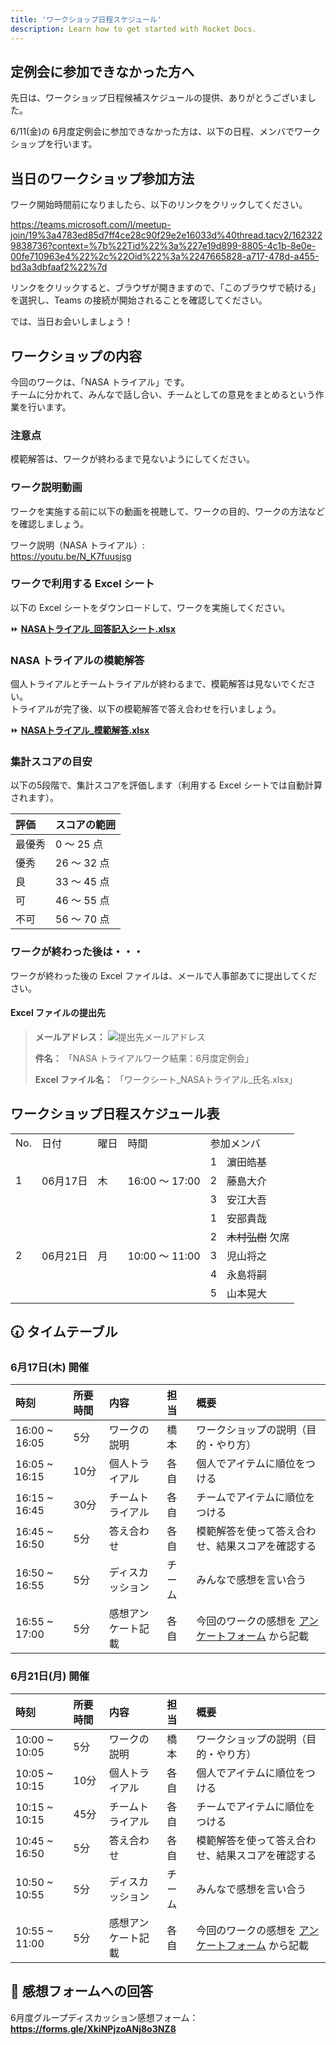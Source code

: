 ```yaml
---
title: 'ワークショップ日程スケジュール'
description: Learn how to get started with Rocket Docs.
---
```


## 定例会に参加できなかった方へ

先日は、ワークショップ日程候補スケジュールの提供、ありがとうございました。

6/11(金)の 6月度定例会に参加できなかった方は、以下の日程、メンバでワークショップを行います。

## 当日のワークショップ参加方法

ワーク開始時間前になりましたら、以下のリンクをクリックしてください。

https://teams.microsoft.com/l/meetup-join/19%3a4783ed85d7ff4ce28c90f29e2e16033d%40thread.tacv2/1623229838736?context=%7b%22Tid%22%3a%227e19d899-8805-4c1b-8e0e-00fe710963e4%22%2c%22Oid%22%3a%2247665828-a717-478d-a455-bd3a3dbfaaf2%22%7d

リンクをクリックすると、ブラウザが開きますので、「このブラウザで続ける」を選択し、Teams の接続が開始されることを確認してください。

では、当日お会いしましょう！

## ワークショップの内容

今回のワークは、「NASA トライアル」です。  
チームに分かれて、みんなで話し合い、チームとしての意見をまとめるという作業を行います。

### 注意点

模範解答は、ワークが終わるまで見ないようにしてください。

### ワーク説明動画

ワークを実施する前に以下の動画を視聴して、ワークの目的、ワークの方法などを確認しましょう。

ワーク説明（NASA トライアル）:    
https://youtu.be/N_K7fuusjsg

### ワークで利用する Excel シート  

以下の Excel シートをダウンロードして、ワークを実施してください。

⏩ **[NASAトライアル_回答記入シート.xlsx](https://github.com/fs5013-furi-sutao/fs-monthly-meeting-2021-06/raw/main/excel/NASAトライアル_回答記入シート.xlsx)**

### NASA トライアルの模範解答  

個人トライアルとチームトライアルが終わるまで、模範解答は見ないでください。  
トライアルが完了後、以下の模範解答で答え合わせを行いましょう。  

⏩ **[NASAトライアル_模範解答.xlsx](https://github.com/fs5013-furi-sutao/fs-monthly-meeting-2021-06/raw/main/excel/NASAトライアル_模範解答.xlsx)**

### 集計スコアの目安

以下の5段階で、集計スコアを評価します（利用する Excel シートでは自動計算されます）。

|評価 |スコアの範囲 |
|:-- |:-- |
|最優秀 |0 ～ 25 点 |
|優秀 |26 ～ 32 点 |
|良 |33 ～ 45 点 |
|可 |46 ～ 55 点 |
|不可 |56 ～ 70 点 |

### ワークが終わった後は・・・

ワークが終わった後の Excel ファイルは、メールで人事部あてに提出してください。

#### Excel ファイルの提出先

> **メールアドレス：** ![提出先メールアドレス](./svg/address-for-submission.svg)
> 
> **件名：** 「NASA トライアルワーク結果：6月度定例会」
> 
> **Excel ファイル名：** 「ワークシート_NASAトライアル_氏名.xlsx」

## ワークショップ日程スケジュール表

<table>
  <tr>
    <td>No.</td>
    <td>日付</td>
    <td>曜日</td>
    <td>時間</td>
    <td colspan="2">参加メンバ</td>
  </tr>
  <tr>
    <td rowspan="3">1</td>
    <td rowspan="3">06月17日</td>
    <td rowspan="3">木</td>
    <td rowspan="3">16:00 ～ 17:00</td>
    <td>1</td>
    <td>濵田皓基</td>
  </tr>
  <tr>
    <td>2</td>
    <td>藤島大介</td>
  </tr>
  <tr>
    <td>3</td>
    <td>安江大吾</td>
  </tr>
  <tr>
    <td rowspan="5">2</td>
    <td rowspan="5">06月21日</td>
    <td rowspan="5">月</td>
    <td rowspan="5">10:00 ～ 11:00</td>
    <td>1</td>
    <td>安部貴哉</td>
  </tr>
  <tr>
    <td>2</td>
    <td><del>木村弘樹</del> 欠席</td>
  </tr>
  <tr>
    <td>3</td>
    <td>児山将之</td>
  </tr>
  <tr>
    <td>4</td>
    <td>永島将嗣</td>
  </tr>
  <tr>
    <td>5</td>
    <td>山本晃大</td>
  </tr>
</table>

## 🕢 タイムテーブル

### 6月17日(木) 開催

|時刻 |所要時間 |内容 | 担当 |概要 |
|:-- |:-- |:-- |:-- |:-- |
|16:00 ~ 16:05 |5分 |ワークの説明 |橋本 |ワークショップの説明（目的・やり方） |
|16:05 ~ 16:15 |10分 |個人トライアル |各自 |個人でアイテムに順位をつける |
|16:15 ~ 16:45 |30分 |チームトライアル |各自 |チームでアイテムに順位をつける |
|16:45 ~ 16:50 |5分 |答え合わせ |各自 |	模範解答を使って答え合わせ、結果スコアを確認する |
|16:50 ~ 16:55 |5分 |ディスカッション |チーム |みんなで感想を言い合う |
|16:55 ~ 17:00 |5分 |感想アンケート記載 |各自 |今回のワークの感想を [アンケートフォーム](https://forms.gle/XkiNPjzoANj8o3NZ8) から記載 |

### 6月21日(月) 開催

|時刻 |所要時間 |内容 | 担当 |概要 |
|:-- |:-- |:-- |:-- |:-- |
|10:00 ~ 10:05 |5分 |ワークの説明 |橋本 |ワークショップの説明（目的・やり方） |
|10:05 ~ 10:15 |10分 |個人トライアル |各自 |個人でアイテムに順位をつける |
|10:15 ~ 10:15 |45分 |チームトライアル |各自 |チームでアイテムに順位をつける |
|10:45 ~ 16:50 |5分 |答え合わせ |各自 |	模範解答を使って答え合わせ、結果スコアを確認する |
|10:50 ~ 10:55 |5分 |ディスカッション |チーム |みんなで感想を言い合う |
|10:55 ~ 11:00 |5分 |感想アンケート記載 |各自 |今回のワークの感想を [アンケートフォーム](https://forms.gle/XkiNPjzoANj8o3NZ8) から記載 |

## 📝 感想フォームへの回答

6月度グループディスカッション感想フォーム：  
**https://forms.gle/XkiNPjzoANj8o3NZ8**
